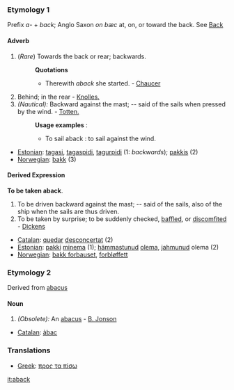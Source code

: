 ===Etymology 1===
Prefix ''a-'' + ''back''; Anglo Saxon ''on bæc'' at, on, or toward the back. See [[Back]]
====Adverb====
#(''Rare'') Towards the back or rear; backwards.
#:'''Quotations'''
#:*Therewith ''aback'' she started. - [[Chaucer]]
#Behind; in the rear - [[Knolles.]]
#''(Nautical):'' Backward against the mast; -- said of the sails when pressed by the wind. - [[Totten.]]
#:'''Usage examples''' :
#:*To sail aback : to sail against the wind.

*[[Estonian]]: [[tagasi]], [[tagaspidi]], [[tagurpidi]] (1: ''backwards''); [[pakkis]] (2)
*[[Norwegian]]: [[bakk]] (3)
====Derived Expression====
'''To be taken aback'''. 
#To be driven backward against the mast; -- said of the sails, also of the ship when the sails are thus driven. 
#To be taken by surprise; to be suddenly checked, [[baffled]], or [[discomfited]] - [[Dickens]]
*[[Catalan]]: [[quedar]] [[desconcertat]] (2)
*[[Estonian]]: [[pakki]] [[minema]] (1); [[hämmastunud]] [[olema]], [[jahmunud]] olema (2) 
*[[Norwegian]]: [[bakk forbauset]], [[forbløffett]]
===Etymology 2===
Derived from [[abacus]]
====Noun====
#''(Obsolete):'' An [[abacus]] - [[B. Jonson]]
*[[Catalan]]: [[àbac]]

===Translations===

*[[Greek]]: [[προς τα πίσω]]

[[it:aback]]